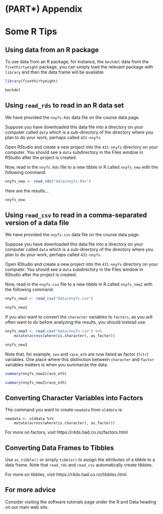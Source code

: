 # (PART\*) Appendix {-}

# Some R Tips {-}

## Using data from an R package {-}

To use data from an R package, for instance, the `bechdel` data from the `fivethirtyeight` package, you can simply load the relevant package with `library` and then the data frame will be available

```r
library(fivethirtyeight)

bechdel
```

## Using `read_rds` to read in an R data set {-}

We have provided the `nnyfs.Rds` data file on the course data page.

Suppose you have downloaded this data file into a directory on your computer called `data` which is a sub-directory of the directory where you plan to do your work, perhaps called `431-nnyfs`.

Open RStudio and create a new project into the `431-nnyfs` directory on your computer. You should see a `data` subdirectory in the Files window in RStudio after the project is created.

Now, read in the `nnyfs.Rds` file to a new tibble in R called `nnyfs_new` with the following command:

```r
nnyfs_new <- read_rds("data/nnyfs.Rds")
```
 
Here are the results...

```r
nnyfs_new
```

## Using `read_csv` to read in a comma-separated version of a data file {-}

We have provided the `nnyfs.csv` data file on the course data page.

Suppose you have downloaded this data file into a directory on your computer called `data` which is a sub-directory of the directory where you plan to do your work, perhaps called `431-nnyfs`.

Open RStudio and create a new project into the `431-nnyfs` directory on your computer. You should see a `data` subdirectory in the Files window in RStudio after the project is created.

Now, read in the `nnyfs.csv` file to a new tibble in R called `nnyfs_new2` with the following command:

```r
nnyfs_new2 <- read_csv("data/nnyfs.csv")

nnyfs_new2
```
 
If you also want to convert the `character` variables to `factors`, as you will often want to do before analyzing the results, you should instead use:

```r
nnyfs_new3 <- read_csv("data/nnyfs.csv") %>%
    mutate(across(where(is.character), as_factor))

nnyfs_new3
```
Note that, for example, `sex` and `race_eth` are now listed as factor (`fctr`) variables. One place where this distinction between `character` and `factor` variables matters is when you summarize the data.

```r
summary(nnyfs_new2$race_eth)
```

```r
summary(nnyfs_new3$race_eth)
```

## Converting Character Variables into Factors {-}

The command you want to create `newdata` from `olddata` is:

```
newdata <- olddata %>%
    mutate(across(where(is.character), as_factor))
```

For more on factors, visit https://r4ds.had.co.nz/factors.html

## Converting Data Frames to Tibbles {-}

Use `as_tibble()` or simply `tibble()` to assign the attributes of a tibble to a data frame. Note that `read_rds` and `read_csv` automatically create tibbles.

For more on tibbles, visit https://r4ds.had.co.nz/tibbles.html.

## For more advice {-}

Consider visiting the software tutorials page under the R and Data heading on our main web site.
